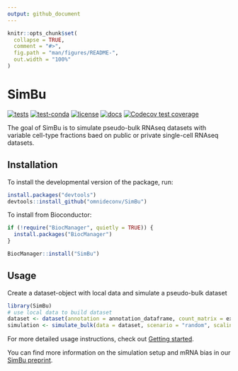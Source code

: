 ```yaml
---
output: github_document
---
```


<!-- README.md is generated from README.Rmd. Please edit that file -->

```r
knitr::opts_chunk$set(
  collapse = TRUE,
  comment = "#>",
  fig.path = "man/figures/README-",
  out.width = "100%"
)
```

# SimBu

<!-- badges: start -->
[![tests](https://github.com/omnideconv/SimBu/actions/workflows/test.yml/badge.svg)](https://github.com/omnideconv/SimBu/actions/workflows/test.yml)
[![test-conda](https://github.com/omnideconv/SimBu/actions/workflows/conda/badge.svg)](https://github.com/omnideconv/SimBu/actions/workflows/conda.yml)
[![license](https://img.shields.io/badge/license-LGPLv3-blue.svg)](https://github.com/omnideconv/SimBu/blob/master/LICENSE.md)
[![docs](https://img.shields.io/badge/docs-pkgdown-blue.svg)](https://omnideconv.github.io/SimBu)
[![Codecov test coverage](https://codecov.io/gh/omnideconv/SimBu/branch/master/graph/badge.svg)](https://app.codecov.io/gh/omnideconv/SimBu?branch=master)
<!-- badges: end -->

The goal of SimBu is to simulate pseudo-bulk RNAseq datasets with variable cell-type fractions baed on public or private single-cell RNAseq datasets.

## Installation

To install the developmental version of the package, run:

```r
install.packages("devtools")
devtools::install_github("omnideconv/SimBu")
```

To install from Bioconductor:

```r
if (!require("BiocManager", quietly = TRUE)) {
  install.packages("BiocManager")
}

BiocManager::install("SimBu")
```

## Usage

Create a dataset-object with local data and simulate a pseudo-bulk dataset

```r
library(SimBu)
# use local data to build dataset
dataset <- dataset(annotation = annotation_dataframe, count_matrix = expression_matrix, name = "test_dataset")
simulation <- simulate_bulk(data = dataset, scenario = "random", scaling_factor = "NONE")
```


For more detailed usage instructions, check out [Getting started](http://omnideconv.org/SimBu/articles/simulator_documentation.html). 

You can find more information on the simulation setup and mRNA bias in our [SimBu preprint](https://doi.org/10.1101/2022.05.06.490889). 
